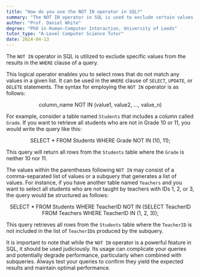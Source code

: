 ```yaml
---
title: "How do you use the NOT IN operator in SQL?"
summary: "The NOT IN operator in SQL is used to exclude certain values in a WHERE clause of a query."
author: "Prof. Daniel White"
degree: "PhD in Human-Computer Interaction, University of Leeds"
tutor_type: "A-Level Computer Science Tutor"
date: 2024-04-13
---
```


The `NOT IN` operator in SQL is utilized to exclude specific values from the results in the `WHERE` clause of a query.

This logical operator enables you to select rows that do not match any values in a given list. It can be used in the `WHERE` clause of `SELECT`, `UPDATE`, or `DELETE` statements. The syntax for employing the `NOT IN` operator is as follows:

$$
\text{column\_name NOT IN (value1, value2, \ldots, value\_n)}
$$

For example, consider a table named `Students` that includes a column called `Grade`. If you want to retrieve all students who are not in Grade $10$ or $11$, you would write the query like this:

$$
\text{SELECT * FROM Students WHERE Grade NOT IN (10, 11);}
$$

This query will return all rows from the `Students` table where the `Grade` is neither $10$ nor $11$.

The values within the parentheses following `NOT IN` may consist of a comma-separated list of values or a subquery that generates a list of values. For instance, if you have another table named `Teachers` and you want to select all students who are not taught by teachers with IDs $1$, $2$, or $3$, the query would be structured as follows:

$$
\text{SELECT * FROM Students WHERE TeacherID NOT IN (SELECT TeacherID FROM Teachers WHERE TeacherID IN (1, 2, 3));}
$$

This query retrieves all rows from the `Students` table where the `TeacherID` is not included in the list of `TeacherID`s produced by the subquery.

It is important to note that while the `NOT IN` operator is a powerful feature in SQL, it should be used judiciously. Its usage can complicate your queries and potentially degrade performance, particularly when combined with subqueries. Always test your queries to confirm they yield the expected results and maintain optimal performance.
    